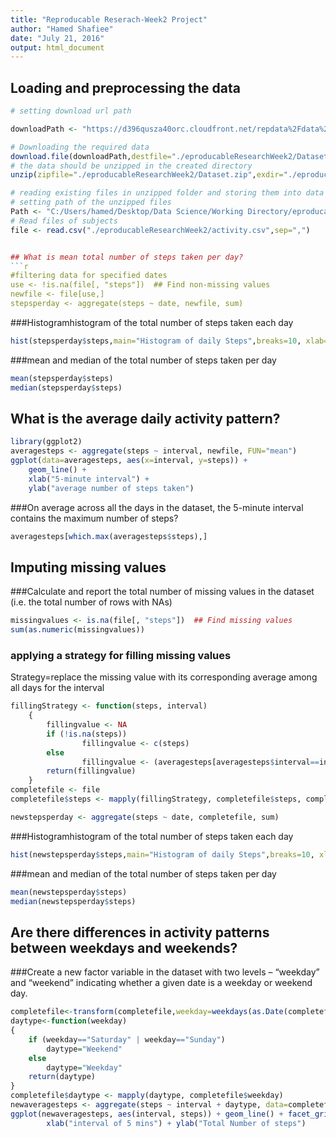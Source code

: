 ```yaml
---
title: "Reproducable Reserach-Week2 Project"
author: "Hamed Shafiee"
date: "July 21, 2016"
output: html_document
---
```



## Loading and preprocessing the data
```r
# setting download url path

downloadPath <- "https://d396qusza40orc.cloudfront.net/repdata%2Fdata%2Factivity.zip"

# Downloading the required data
download.file(downloadPath,destfile="./eproducableResearchWeek2/Dataset.zip")
# the data should be unzipped in the created directory
unzip(zipfile="./eproducableResearchWeek2/Dataset.zip",exdir="./eproducableResearchWeek2")

# reading existing files in unzipped folder and storing them into data tables
# setting path of the unzipped files
Path <- "C:/Users/hamed/Desktop/Data Science/Working Directory/eproducableResearchWeek2"
# Read files of subjects
file <- read.csv("./eproducableResearchWeek2/activity.csv",sep=",")


## What is mean total number of steps taken per day?
```r
#filtering data for specified dates
use <- !is.na(file[, "steps"])  ## Find non-missing values
newfile <- file[use,]
stepsperday <- aggregate(steps ~ date, newfile, sum)
```
###Histogramhistogram of the total number of steps taken each day

```r
hist(stepsperday$steps,main="Histogram of daily Steps",breaks=10, xlab="Steps per day", ylab ="Frequency")
```

###mean and median of the total number of steps taken per day
```r
mean(stepsperday$steps)
median(stepsperday$steps)
```


## What is the average daily activity pattern?
```r
library(ggplot2)
averagesteps <- aggregate(steps ~ interval, newfile, FUN="mean")
ggplot(data=averagesteps, aes(x=interval, y=steps)) +
    geom_line() +
    xlab("5-minute interval") +
    ylab("average number of steps taken")
```

###On average across all the days in the dataset, the 5-minute interval contains the maximum number of steps?
```r
averagesteps[which.max(averagesteps$steps),]
```


## Imputing missing values
###Calculate and report the total number of missing values in the dataset (i.e. the total number of rows with NAs)
```r
missingvalues <- is.na(file[, "steps"])  ## Find missing values
sum(as.numeric(missingvalues))
```
### applying a strategy for filling missing values
Strategy=replace the missing value with its corresponding average among all days for the interval
```r
fillingStrategy <- function(steps, interval) 
    {
        fillingvalue <- NA
        if (!is.na(steps))
                fillingvalue <- c(steps)
        else
                fillingvalue <- (averagesteps[averagesteps$interval==interval, "steps"])
        return(fillingvalue)
    }
completefile <- file
completefile$steps <- mapply(fillingStrategy, completefile$steps, completefile$interval)

newstepsperday <- aggregate(steps ~ date, completefile, sum)
```
###Histogramhistogram of the total number of steps taken each day

```r
hist(newstepsperday$steps,main="Histogram of daily Steps",breaks=10, xlab="Steps per day", ylab ="Frequency")
```

###mean and median of the total number of steps taken per day
```r
mean(newstepsperday$steps)
median(newstepsperday$steps)
```


## Are there differences in activity patterns between weekdays and weekends?
###Create a new factor variable in the dataset with two levels – “weekday” and “weekend” indicating whether a given date is a weekday or weekend day.
```r
completefile<-transform(completefile,weekday=weekdays(as.Date(completefile$date)))
daytype<-function(weekday)
{
    if (weekday=="Saturday" | weekday=="Sunday")
        daytype="Weekend"
    else
        daytype="Weekday"
    return(daytype)
}
completefile$daytype <- mapply(daytype, completefile$weekday)
newaveragesteps <- aggregate(steps ~ interval + daytype, data=completefile, FUN="mean")
ggplot(newaveragesteps, aes(interval, steps)) + geom_line() + facet_grid(daytype ~ .) +
        xlab("interval of 5 mins") + ylab("Total Number of steps")
```
